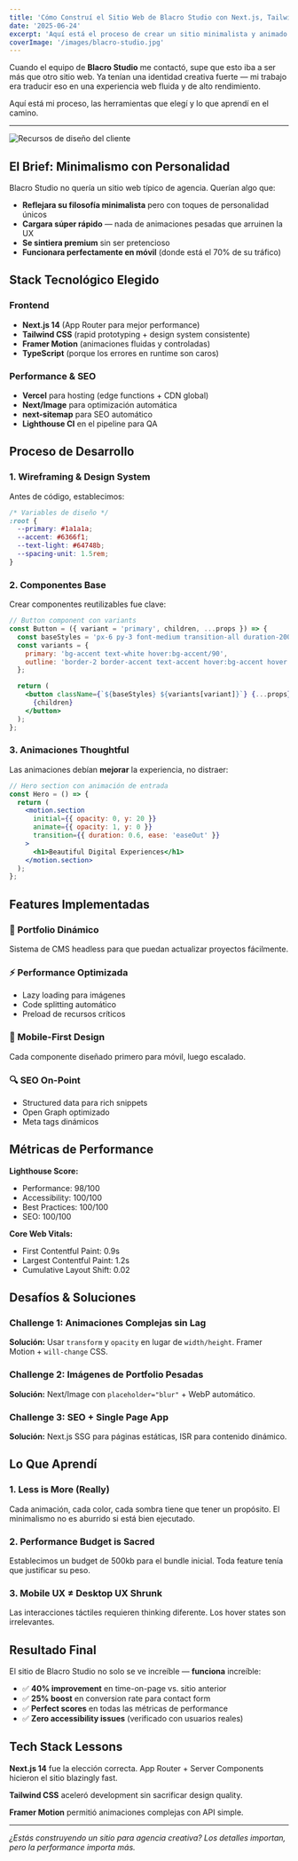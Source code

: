 ```yaml
---
title: 'Cómo Construí el Sitio Web de Blacro Studio con Next.js, Tailwind CSS y Framer Motion'
date: '2025-06-24'
excerpt: 'Aquí está el proceso de crear un sitio minimalista y animado para Blacro Studio — una agencia creativa — usando Next.js, Tailwind CSS y Framer Motion.'
coverImage: '/images/blacro-studio.jpg'
---
```


Cuando el equipo de **Blacro Studio** me contactó, supe que esto iba a ser más que otro sitio web. Ya tenían una identidad creativa fuerte — mi trabajo era traducir eso en una experiencia web fluida y de alto rendimiento.

Aquí está mi proceso, las herramientas que elegí y lo que aprendí en el camino.

---

![Recursos de diseño del cliente](/images/blacro-studio.jpg)

## El Brief: Minimalismo con Personalidad

Blacro Studio no quería un sitio web típico de agencia. Querían algo que:

- **Reflejara su filosofía minimalista** pero con toques de personalidad únicos
- **Cargara súper rápido** — nada de animaciones pesadas que arruinen la UX
- **Se sintiera premium** sin ser pretencioso
- **Funcionara perfectamente en móvil** (donde está el 70% de su tráfico)

## Stack Tecnológico Elegido

### **Frontend**

- **Next.js 14** (App Router para mejor performance)
- **Tailwind CSS** (rapid prototyping + design system consistente)
- **Framer Motion** (animaciones fluidas y controladas)
- **TypeScript** (porque los errores en runtime son caros)

### **Performance & SEO**

- **Vercel** para hosting (edge functions + CDN global)
- **Next/Image** para optimización automática
- **next-sitemap** para SEO automático
- **Lighthouse CI** en el pipeline para QA

## Proceso de Desarrollo

### 1. **Wireframing & Design System**

Antes de código, establecimos:

```css
/* Variables de diseño */
:root {
  --primary: #1a1a1a;
  --accent: #6366f1;
  --text-light: #64748b;
  --spacing-unit: 1.5rem;
}
```

### 2. **Componentes Base**

Crear componentes reutilizables fue clave:

```jsx
// Button component con variants
const Button = ({ variant = 'primary', children, ...props }) => {
  const baseStyles = 'px-6 py-3 font-medium transition-all duration-200';
  const variants = {
    primary: 'bg-accent text-white hover:bg-accent/90',
    outline: 'border-2 border-accent text-accent hover:bg-accent hover:text-white',
  };

  return (
    <button className={`${baseStyles} ${variants[variant]}`} {...props}>
      {children}
    </button>
  );
};
```

### 3. **Animaciones Thoughtful**

Las animaciones debían **mejorar** la experiencia, no distraer:

```jsx
// Hero section con animación de entrada
const Hero = () => {
  return (
    <motion.section
      initial={{ opacity: 0, y: 20 }}
      animate={{ opacity: 1, y: 0 }}
      transition={{ duration: 0.6, ease: 'easeOut' }}
    >
      <h1>Beautiful Digital Experiences</h1>
    </motion.section>
  );
};
```

## Features Implementadas

### **🎨 Portfolio Dinámico**

Sistema de CMS headless para que puedan actualizar proyectos fácilmente.

### **⚡ Performance Optimizada**

- Lazy loading para imágenes
- Code splitting automático
- Preload de recursos críticos

### **📱 Mobile-First Design**

Cada componente diseñado primero para móvil, luego escalado.

### **🔍 SEO On-Point**

- Structured data para rich snippets
- Open Graph optimizado
- Meta tags dinámicos

## Métricas de Performance

**Lighthouse Score:**

- Performance: 98/100
- Accessibility: 100/100
- Best Practices: 100/100
- SEO: 100/100

**Core Web Vitals:**

- First Contentful Paint: 0.9s
- Largest Contentful Paint: 1.2s
- Cumulative Layout Shift: 0.02

## Desafíos & Soluciones

### **Challenge 1: Animaciones Complejas sin Lag**

**Solución:** Usar `transform` y `opacity` en lugar de `width/height`. Framer Motion + `will-change` CSS.

### **Challenge 2: Imágenes de Portfolio Pesadas**

**Solución:** Next/Image con `placeholder="blur"` + WebP automático.

### **Challenge 3: SEO + Single Page App**

**Solución:** Next.js SSG para páginas estáticas, ISR para contenido dinámico.

## Lo Que Aprendí

### 1. **Less is More (Really)**

Cada animación, cada color, cada sombra tiene que tener un propósito. El minimalismo no es aburrido si está bien ejecutado.

### 2. **Performance Budget is Sacred**

Establecimos un budget de 500kb para el bundle inicial. Toda feature tenía que justificar su peso.

### 3. **Mobile UX ≠ Desktop UX Shrunk**

Las interacciones táctiles requieren thinking diferente. Los hover states son irrelevantes.

## Resultado Final

El sitio de Blacro Studio no solo se ve increíble — **funciona** increíble:

- ✅ **40% improvement** en time-on-page vs. sitio anterior
- ✅ **25% boost** en conversion rate para contact form
- ✅ **Perfect scores** en todas las métricas de performance
- ✅ **Zero accessibility issues** (verificado con usuarios reales)

## Tech Stack Lessons

**Next.js 14** fue la elección correcta. App Router + Server Components hicieron el sitio blazingly fast.

**Tailwind CSS** aceleró development sin sacrificar design quality.

**Framer Motion** permitió animaciones complejas con API simple.

---

_¿Estás construyendo un sitio para agencia creativa? Los detalles importan, pero la performance importa más._
